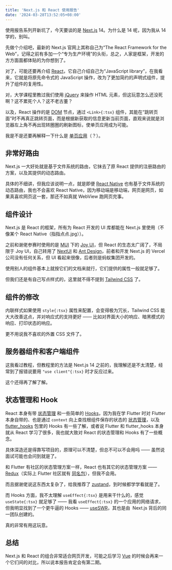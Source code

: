 ```yaml
---
title: 'Next.js 和 React 使用报告'
date: '2024-03-28T13:52:05+08:00'
---
```


使用报告系列开新坑了，今天要谈的是 [Next.js](https://nextjs.org/docs) 14。为什么是 14 呢，因为我从 14 学的，别叫。

先做个介绍吧，最新的 Next.js 官网上其称自己为“The React Framework for the Web”，记得之前有多加一个“专为生产环境”的头衔，总之，人家是框架，开发的方方面面都体贴的为你想到了。

对了，可能还要再介绍 [React](https://react.dev/learn)，它自己介绍自己为“JavaScript library”，在我看来，它就是将原先命令式的 JavaScript 操作，改为了更加简约的声明式组件，提升了组件的复用性。

对，大学课程里教过我们使用 [jQuery](https://jquery.com) 来操作 HTML 元素，但这玩意怎么还没死啊？这不累死个人？这不老古董？

以及，React 操作的是 [DOM](https://developer.mozilla.org/zh-CN/docs/Web/API/Document_Object_Model/Introduction) 节点，通过 `<Link>{:tsx}` 组件，其能在“跳转页面”时不再真正跳转页面，而是根据新获取的信息更新当前页面，直观来说就是浏览器左上角不再出现转圈圈的刷新图标，使单页应用成为可能。

我是不是还要再解释一下什么是 [单页应用](https://developer.mozilla.org/zh-CN/docs/Glossary/SPA)（？）。

## 非常好路由

Next.js 一大好处就是基于文件系统的路由，它抹去了原 React 提供的注册路由的方案，以及其提供的动态路由。

具体的不细讲，但我应该说明一点，就是即便 [React Native](https://reactnative.dev) 也有基于文件系统的动态路由，我也不会喜欢 React Native，因为移动端是移动端，网页是网页，如果真喜欢网页这一套，那还不如真就 WebView 跑网页完事。

## 组件设计

Next.js 是 React 的框架，所有为 React 开发的 UI 库都能在 Next.js 里使用（不像某个 React Native（指指点点.jpg））。

之前和谢佬参赛时使用的是 [MUI](https://mui.com) 下的 [Joy UI](https://mui.com/joy-ui/getting-started)，但 React 的生态太广阔了，不局限于 Joy UI，自己转用了 [NextUI](https://nextui.org/docs/components/avatar) 和 [Ant Design](https://ant.design/components/overview-cn)，前者和开发 Next.js 的 Vercel 公司没有任何关系，但 UI 看起来很像，后者则是蚂蚁集团开发的。

使用别人的组件基本上就按它们的文档来就行，它们提供的属性一般就足够了。

但我们还是有自己写点样式的，这里就不得不提到 [Tailwind CSS](https://tailwindcss.com) 了。

## 组件的修改

内联样式如果使用 `style{:tsx}` 属性来配置，会变得极为冗长，Tailwind CSS 能大大改善这点，并对响应式的支持更好 —— 比如对界面大小的响应、暗黑模式的响应、打印状态的响应。

更不用说我不喜欢的外置 CSS 文件了。

## 服务器组件和客户端组件

这我看过教程，但教程里的方法是 Next.js 14 之前的，我理解还是不太清楚，经常到了报错说要用 `"use client"{:tsx}` 时才反应过来。

这个还得再了解了解。

<Alert
  title='2025-01-05 18:48:20 补充'
  description='Minecraft 中也分为服务端 mod 和客户端 mod，服务端不能调用客户端才拥有的 API，类比之下，只要是依赖用户浏览器的内容，就应该使用 "use client"'
/>

## 状态管理和 Hook

React 本身有带 [状态管理](https://react.dev/learn/passing-data-deeply-with-context) 和一些简单的 [Hooks](https://react.dev/reference/react/hooks)，因为我在学 Flutter 时对 Flutter 本身自带的、也是通过 `context` 向上查找根组件保存的状态的 [状态管理](https://api.flutter.dev/flutter/widgets/InheritedWidget-class.html)，以及 [flutter_hooks](https://pub.dev/packages/flutter_hooks) 包里的 Hooks 有一些了解，或者说 Flutter 和 flutter_hooks 本身就从 React 学习了很多，我也就大致对 React 的状态管理和 Hooks 有了一些概念。

具体深造还是得靠写项目的，原理可以不清楚，但总不可以不会用吗 —— 虽然说面试可能也会问到就是了。

和 Flutter 有社区的状态管理方案一样，React 也有其它的状态管理方案 —— [Redux](https://redux.js.org)（实际上 Flutter 社区就有 [同名包](https://docs.flutter.dev/data-and-backend/state-mgmt/options#redux)），但我不会用。

而且据谢佬说这东西太复杂了，给我推荐了 [zustand](https://github.com/pmndrs/zustand)，到时候都学学看就是了。

而 Hooks 方面，我不太理解 `useEffect{:tsx}` 是用来干什么的，感觉 `useState{:tsx}` 就足够了 —— 我看 `useEffect{:tsx}` 的一个应用的网络请求，但我明显找到了一个更牛逼的 Hooks —— [useSWR](https://swr.vercel.app/zh-CN/docs/getting-started)，其也是由  Next.js 背后的同一团队创建的。

真的非常有用这玩意。

## 总结

Next.js 和 React 的组合非常适合网页开发，可能之后学习 [Vue](https://vuejs.org) 的时候会再来一个它们间的对比，所以说本报告肯定会有第二期。
